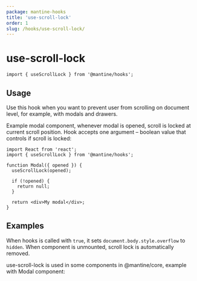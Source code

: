 ```yaml
---
package: mantine-hooks
title: 'use-scroll-lock'
order: 1
slug: /hooks/use-scroll-lock/
---
```



# use-scroll-lock

<PageHeader
  source="mantine-hooks/src/hooks/use-scroll-lock/use-scroll-lock.ts"
  docs="hooks/use-scroll-lock.mdx"
  package="@mantine/hooks"
/>

```tsx
import { useScrollLock } from '@mantine/hooks';
```

## Usage

Use this hook when you want to prevent user from scrolling on document level,
for example, with modals and drawers.

Example modal component, whenever modal is opened, scroll is locked at current scroll position.
Hook accepts one argument – boolean value that controls if scroll is locked:

```tsx
import React from 'react';
import { useScrollLock } from '@mantine/hooks';

function Modal({ opened }) {
  useScrollLock(opened);

  if (!opened) {
    return null;
  }

  return <div>My modal</div>;
}
```

## Examples

When hooks is called with `true`, it sets `document.body.style.overflow` to `hidden`.
When component is unmounted, scroll lock is automatically removed.

<UseScrollLockDemo />

use-scroll-lock is used in some components in <GatsbyLink to="/core/getting-started/">@mantine/core</GatsbyLink>,
example with <GatsbyLink to="/core/modal/">Modal</GatsbyLink> component:

<ModalBaseDemo />
